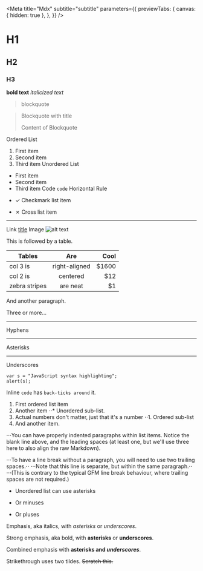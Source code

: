 
<Meta
  title="Mdx"
  subtitle="subtitle"
  parameters={{
    previewTabs: {
      canvas: { hidden: true },
    },
  }}
/>

# H1

## H2

### H3

**bold text**
_italicized text_

> blockquote

> Blockquote with title
>
> Content of Blockquote

Ordered List

1. First item
2. Second item
3. Third item
   Unordered List

- First item
- Second item
- Third item
  Code
  `code`
  Horizontal Rule

* ✓ Checkmark list item

- ✗ Cross list item

---

Link
[title](https://www.example.com)
Image
![alt text](https://www.wfp.org/sites/default/files/images/1%2A0SvxFtof7R7NRUbDl7iZsA_0_0.png)

This is followed by a table.

| Tables        |      Are      |  Cool |
| ------------- | :-----------: | ----: |
| col 3 is      | right-aligned | $1600 |
| col 2 is      |   centered    |   $12 |
| zebra stripes |   are neat    |    $1 |

And another paragraph.

Three or more...

---

Hyphens

---

Asterisks

---

Underscores

```
var s = "JavaScript syntax highlighting";
alert(s);
```

Inline `code` has `back-ticks around` it.

1. First ordered list item
2. Another item
   ⋅⋅\* Unordered sub-list.
3. Actual numbers don't matter, just that it's a number
   ⋅⋅1. Ordered sub-list
4. And another item.

⋅⋅⋅You can have properly indented paragraphs within list items. Notice the blank line above, and the leading spaces (at least one, but we'll use three here to also align the raw Markdown).

⋅⋅⋅To have a line break without a paragraph, you will need to use two trailing spaces.⋅⋅
⋅⋅⋅Note that this line is separate, but within the same paragraph.⋅⋅
⋅⋅⋅(This is contrary to the typical GFM line break behaviour, where trailing spaces are not required.)

- Unordered list can use asterisks

* Or minuses

- Or pluses

Emphasis, aka italics, with _asterisks_ or _underscores_.

Strong emphasis, aka bold, with **asterisks** or **underscores**.

Combined emphasis with **asterisks and _underscores_**.

Strikethrough uses two tildes. ~~Scratch this.~~
